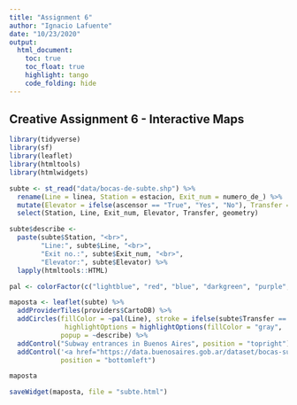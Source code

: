 ```yaml
---
title: "Assignment 6"
author: "Ignacio Lafuente"
date: "10/23/2020"
output:
  html_document:
    toc: true
    toc_float: true
    highlight: tango
    code_folding: hide
---
```


## Creative Assignment 6 - Interactive Maps

```r
library(tidyverse)
library(sf)
library(leaflet)
library(htmltools)
library(htmlwidgets)
```

```r
subte <- st_read("data/bocas-de-subte.shp") %>%
  rename(Line = linea, Station = estacion, Exit_num = numero_de_) %>%
  mutate(Elevator = ifelse(ascensor == "True", "Yes", "No"), Transfer = ifelse(is.na(lineas_de_), "No", "Yes")) %>%
  select(Station, Line, Exit_num, Elevator, Transfer, geometry)
```

```r
subte$describe <- 
  paste(subte$Station, "<br>",
        "Line:", subte$Line, "<br>",
        "Exit no.:", subte$Exit_num, "<br>",
        "Elevator:", subte$Elevator) %>% 
  lapply(htmltools::HTML)

pal <- colorFactor(c("lightblue", "red", "blue", "darkgreen", "purple", "gold"), domain = c("A", "B", "C", "D", "E", "H"))

maposta <- leaflet(subte) %>%
  addProviderTiles(providers$CartoDB) %>%
  addCircles(fillColor = ~pal(Line), stroke = ifelse(subte$Transfer == "Yes", TRUE, FALSE), fillOpacity = ifelse(subte$Elevator == "Yes", 1, 0.5), color = ifelse(subte$Transfer == "Yes", "black", FALSE), radius = 20, opacity = 0.8,
              highlightOptions = highlightOptions(fillColor = "gray",         fillOpacity = 1),
             popup = ~describe) %>%
  addControl("Subway entrances in Buenos Aires", position = "topright") %>%
  addControl('<a href="https://data.buenosaires.gob.ar/dataset/bocas-subte">Data source</a>',
             position = "bottomleft")

maposta
```

```r
saveWidget(maposta, file = "subte.html")
```